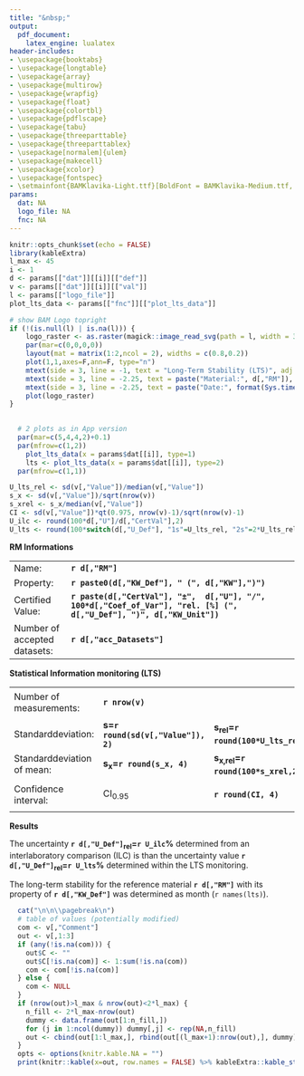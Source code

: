 ```yaml
---
title: "&nbsp;"
output: 
  pdf_document:
    latex_engine: lualatex
header-includes:
- \usepackage{booktabs}
- \usepackage{longtable}
- \usepackage{array}
- \usepackage{multirow}
- \usepackage{wrapfig}
- \usepackage{float}
- \usepackage{colortbl}
- \usepackage{pdflscape}
- \usepackage{tabu}
- \usepackage{threeparttable}
- \usepackage{threeparttablex}
- \usepackage[normalem]{ulem}
- \usepackage{makecell}
- \usepackage{xcolor}
- \usepackage{fontspec}
- \setmainfont{BAMKlavika-Light.ttf}[BoldFont = BAMKlavika-Medium.ttf, ItalicFont = BAMKlavika-LightItalic.ttf, BoldItalicFont = BAMKlavika-MediumItalic.ttf]
params:
  dat: NA
  logo_file: NA
  fnc: NA
---
```


```r
knitr::opts_chunk$set(echo = FALSE)
library(kableExtra)
l_max <- 45
i <- 1
d <- params[["dat"]][[i]][["def"]]
v <- params[["dat"]][[i]][["val"]]
l <- params[["logo_file"]]
plot_lts_data <- params[["fnc"]][["plot_lts_data"]]
```

```r
# show BAM Logo topright
if (!(is.null(l) | is.na(l))) {
    logo_raster <- as.raster(magick::image_read_svg(path = l, width = 300))
    par(mar=c(0,0,0,0))
    layout(mat = matrix(1:2,ncol = 2), widths = c(0.8,0.2))
    plot(1,1,axes=F,ann=F, type="n")
    mtext(side = 3, line = -1, text = "Long-Term Stability (LTS)", adj = 0, font=2)
    mtext(side = 3, line = -2.25, text = paste("Material:", d[,"RM"]), adj = 0)
    mtext(side = 3, line = -2.25, text = paste("Date:", format(Sys.time(), '%Y-%m-%d')), adj = 0.75)
    plot(logo_raster)
}
  
```

```r
  # 2 plots as in App version
  par(mar=c(5,4,4,2)+0.1)
  par(mfrow=c(1,2))
    plot_lts_data(x = params$dat[[i]], type=1)
    lts <- plot_lts_data(x = params$dat[[i]], type=2)
  par(mfrow=c(1,1))
```

```r
U_lts_rel <- sd(v[,"Value"])/median(v[,"Value"])
s_x <- sd(v[,"Value"])/sqrt(nrow(v))
s_xrel <- s_x/median(v[,"Value"])
CI <- sd(v[,"Value"])*qt(0.975, nrow(v)-1)/sqrt(nrow(v)-1)
U_ilc <- round(100*d[,"U"]/d[,"CertVal"],2)
U_lts <- round(100*switch(d[,"U_Def"], "1s"=U_lts_rel, "2s"=2*U_lts_rel, "CI"=CI/median(v[,"Value"]), "1sx"=s_xrel, "2sx"=2*s_xrel), 2)
```

**RM Informations**

|                              |                                                                                                                        |
|------------------------------|------------------------------------------------------------------------------------------------------------------------|
| Name:                        | **`r d[,"RM"]`**                                                                                                       |
| Property:                    | **`r paste0(d[,"KW_Def"], " (", d[,"KW"],")")`**                                                                       |
| Certified Value:             | **`r paste(d[,"CertVal"], "±",  d[,"U"], "/", 100*d[,"Coef_of_Var"], "rel. [%] (", d[,"U_Def"], ")", d[,"KW_Unit"])`** |
| Number of accepted datasets: | **`r d[,"acc_Datasets"]`**                                                                                             |

**Statistical Information monitoring (LTS)**

|                            |                                                             |                                        |                                        |                                                             |
|----------------------------|-------------------------------------------------------------|----------------------------------------|----------------------------------------|-------------------------------------------------------------|
| Number of measurements:    | **`r nrow(v)`**                                             |                                        | Median:                                | **`r paste(round(median(v[,"Value"]), 2), d[,"KW_Unit"])`** |
| Standarddeviation:         | **s=`r round(sd(v[,"Value"]), 2)`**                         | **s~rel~=`r round(100*U_lts_rel,2)`%** | **2s=`r round(2*sd(v[,"Value"]), 2)`** | **2s~rel~=`r round(2*100*U_lts_rel,2)`%**                   |
| Standarddeviation of mean: | **s~x~=`r round(s_x, 4)`**                                  | **s~x,rel~=`r round(100*s_xrel,2)`%**  | **2s~x~=`r round(2*s_x, 4)`**          | **2s~x,rel~=`r round(2*100*s_xrel,2)`%**                    |
| Confidence interval:       | CI~0.95~                                                    | **`r round(CI, 4)`**                   | CI~0.95,rel~                           | **`r round(100*CI/median(v[,"Value"]), 2)`%**               |

**Results**

The uncertainty **`r d[,"U_Def"]`~rel~=`r U_ilc`%** determined from an interlaboratory comparison (ILC) is \textcolor{`r ifelse(U_ilc > U_lts, "green", "red")`}{`r ifelse(U_ilc > U_lts, "larger", "smaller")`} than the uncertainty value **`r d[,"U_Def"]`~rel~=`r U_lts`%** determined within the LTS monitoring.

The long-term stability for the reference material **`r d[,"RM"]`** with its property of **`r d[,"KW_Def"]`** was determined as \textcolor{`r ifelse(lts > 60, "green", "red")`}{`r lts`} month (`r names(lts)`).

\textcolor{gray}{All measurement data and potential comments are enlisted on the following page.}

```r
  cat("\n\n\\pagebreak\n")
  # table of values (potentially modified)
  com <- v[,"Comment"]
  out <- v[,1:3]
  if (any(!is.na(com))) {
    out$C <- ""
    out$C[!is.na(com)] <- 1:sum(!is.na(com))
    com <- com[!is.na(com)]
  } else {
    com <- NULL
  }
  if (nrow(out)>l_max & nrow(out)<2*l_max) {
    n_fill <- 2*l_max-nrow(out)
    dummy <- data.frame(out[1:n_fill,])
    for (j in 1:ncol(dummy)) dummy[,j] <- rep(NA,n_fill)
    out <- cbind(out[1:l_max,], rbind(out[(l_max+1):nrow(out),], dummy))
  }
  opts <- options(knitr.kable.NA = "")
  print(knitr::kable(x=out, row.names = FALSE) %>% kableExtra::kable_styling(latex_options = "striped", font_size = 8) %>% kableExtra::footnote(number=com))
```
